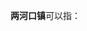 '''两河口镇'''可以指：
{{PRC admin/disambig|42/05/27/105/000|51/34/32/103/000|51/32/27/212/000|61/07/24/112/000|61/07/27/103/000}}
{{disambig|cat=四字中国镇名消歧义}}